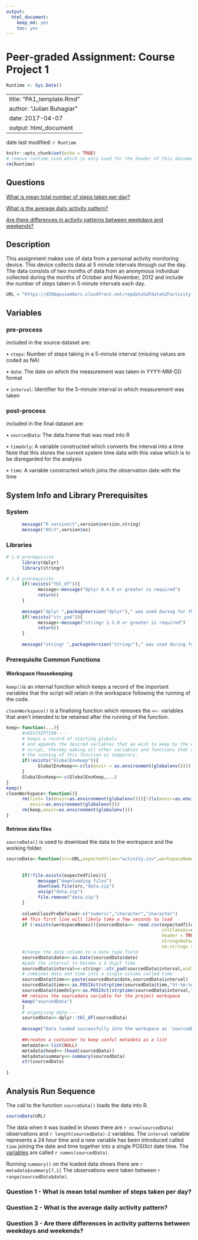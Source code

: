 ```yaml
---
output: 
  html_document: 
    keep_md: yes
    toc: yes
---
```

# Peer-graded Assignment: Course Project 1

```r
Runtime <- Sys.Date()
```

---
title: "PA1_template.Rmd"
author: "Julian Buhagiar"
date: 2017-04-07
output: html_document
---

date last modified: `r Runtime` 

```r
knitr::opts_chunk$set(echo = TRUE)
# remove runtime used which is only used for the header of this document
rm(Runtime)
```



## Questions

[What is mean total number of steps taken per day?][1]
      
[What is the average daily activity pattern?][2]
      
[Are there differences in activity patterns between weekdays and weekends?][3]


## Description

This assignment makes use of data from a personal activity monitoring device. 
This device collects data at 5 minute intervals through out the day. The data 
consists of two months of data from an anonymous individual collected during 
the months of October and November, 2012 and include the number of steps taken 
in 5 minute intervals each day.
```r
URL = "https://d396qusza40orc.cloudfront.net/repdata%2Fdata%2Factivity.zip"
```

## Variables

### pre-process

included in the source dataset are:

• `steps`: Number of steps taking in a 5-minute interval (missing values are coded as NA)

• `date`: The date on which the measurement was taken in YYYY-MM-DD format

• `interval`: Identifier for the 5-minute interval in which measurement was taken

### post-process
included in the final dataset are:

• `sourcedData`: The data.frame that was read into R

• `timeOnly`: A variable constructed which converts the interval into a time
Note that this stores the current system time data with this value which is to be 
disregarded for the analysis

• `time`: A variable constructed which joins the observation date with the time

## System Info and Library Prerequisites

### System
```r

      message("R version\t",version$version.string)
      message("OS\t",version$os)
```
### Libraries
```r
# 1.0 prerequisite
      library(dplyr)
      library(stringr)
```

```r
# 1.0 prerequisite
      if(!exists("tbl_df")){
            message<-message("dplyr 0.4.0 or greater is required")
            return()
      }
      
      message("dplyr ",packageVersion("dplyr")," was used during for the production of this analysis")
      if(!exists("str_pad")){
            message<-message("stringr 1.1.0 or greater is required")
            return()
      }
      
      message("stringr ",packageVersion("stringr")," was used during for the production of this analysis")

```
### Prerequisite Common Functions

#### Workspace Housekeeping

`keep()`is an internal function which keeps a record of the important variables 
that the script will retain in the workspace following the running of the code.

`cleanWorkspace()` is a finalising function which removes the `<<-` variables that 
aren't intended to be retained after the running of the function.
```r
keep<-function(...){
      #>DESCRIPTION----
      # keeps a record of starting globals
      # and appends the desired variables that we wish to keep by the end of the 
      # script, thereby making all other variables and functions that are made during 
      # the running of this function as temporary.
      if(!exists("GlobalEnvKeep")){
            GlobalEnvKeep<<-c(ls(envir = as.environment(globalenv())))
      }
      GlobalEnvKeep<<-c(GlobalEnvKeep,...)
}
keep() 
cleanWorkspace<-function(){
      rm(list= ls(envir=as.environment(globalenv()))[!(ls(envir=as.environment(globalenv())) %in% GlobalEnvKeep )],
         envir=as.environment(globalenv()))
      rm(keep,envir=as.environment(globalenv()))
}
```

#### Retrieve data files

`sourceData()` is used to download the data to the workspace and the working folder.

```r
sourceData<-function(src=URL,expectedfiles="activity.csv",workspaceNames="sourcedData"){
      
      
      if(!file.exists(expectedfiles)){
            message("downloading files")
            download.file(src,"data.zip")
            unzip("data.zip")
            file.remove("data.zip")
      }
      
      columnClassPreDefined<-c("numeric","character","character")
      ## This first line will likely take a few seconds to load
      if (!exists(workspaceNames)){sourcedData<<- read.csv(expectedfiles,
                                                           colClasses=columnClassPreDefined,
                                                           header = TRUE,
                                                           stringsAsFactors = FALSE,
                                                           na.strings = "NA")
      #change the date column to a date type field
      sourcedData$date<<-as.Date(sourcedData$date)
      #pads the interval to become a 4 digit time
      sourcedData$interval<<-stringr::str_pad(sourcedData$interval,width=4,side="left",pad="0")
      # combines data and time into a single column called time
      sourcedData$time<<-paste(sourcedData$date,sourcedData$interval)
      sourcedData$time<<-as.POSIXct(strptime(sourcedData$time,"%Y-%m-%d %H%M"))
      sourcedData$timeOnly<<-as.POSIXct(strptime(sourcedData$interval,"%H%M"))
      ## retains the sourcedata variable for the project workspace
      keep("sourcedData")
      }
      # organising data----
      sourcedData<<-dplyr::tbl_df(sourcedData)
      
      message("Data loaded successfully into the workspace as 'sourcedData'")
      
      ##creates a container to keep useful metadata as a list
      metadata<<-list(NULL)
      metadata$head<<-(head(sourcedData))
      metadata$summary<<-summary(sourcedData)
      str(sourcedData)
      
}

```

## Analysis Run Sequence

The call to the function `sourceData()` loads the data into R.

```r

sourceData(URL)
```

The data when it was loaded in shows there are `r nrow(sourcedData)` observations 
and `r length(sourcedData)-2` variables. The `interval` variable represents a 24 hour time
and a new variable has been introduced called `time` joining the date and time together into a 
single POSIXct date time. The [variables][4] are called `r names(sourcedData)`.

Running `summary()` on the loaded data shows there are `r metadata$summary[7,1]`
The observations were taken between `r range(sourcedData$date)`.

### Question 1 - What is mean total number of steps taken per day?

### Question 2 - What is the average daily activity pattern?

### Question 3 - Are there differences in activity patterns between weekdays and weekends?

[1]: https://github.com/JulesBuh/RepData_PeerAssessment/blob/master/PA1_template.md#question-1---what-is-mean-total-number-of-steps-taken-per-day

[2]: https://github.com/JulesBuh/RepData_PeerAssessment/blob/master/PA1_template.md#question-2---what-is-the-average-daily-activity-pattern

[3]: https://github.com/JulesBuh/RepData_PeerAssessment/blob/master/PA1_template.md#question-3---are-there-differences-in-activity-patterns-between-weekdays-and-weekends

[4]: https://github.com/JulesBuh/RepData_PeerAssessment/blob/master/PA1_template.md#variables
